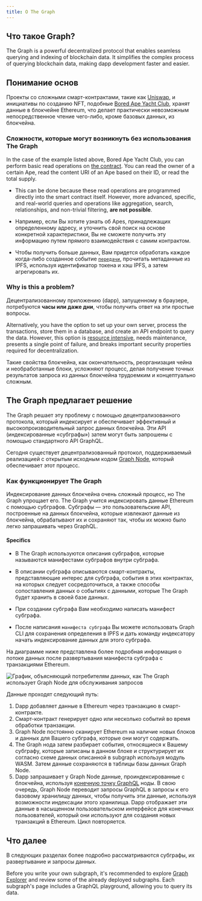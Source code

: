 ```yaml
---
title: О The Graph
---
```


## Что такое Graph?

The Graph is a powerful decentralized protocol that enables seamless querying and indexing of blockchain data. It simplifies the complex process of querying blockchain data, making dapp development faster and easier.

## Понимание основ

Проекты со сложными смарт-контрактами, такие как [Uniswap](https://uniswap.org/), и инициативы по созданию NFT, подобные [Bored Ape Yacht Club](https://boredapeyachtclub.com/), хранят данные в блокчейне Ethereum, что делает практически невозможным непосредственное чтение чего-либо, кроме базовых данных, из блокчейна.

### Сложности, которые могут возникнуть без использования The Graph

In the case of the example listed above, Bored Ape Yacht Club, you can perform basic read operations on [the contract](https://etherscan.io/address/0xbc4ca0eda7647a8ab7c2061c2e118a18a936f13d#code). You can read the owner of a certain Ape, read the content URI of an Ape based on their ID, or read the total supply.

- This can be done because these read operations are programmed directly into the smart contract itself. However, more advanced, specific, and real-world queries and operations like aggregation, search, relationships, and non-trivial filtering, **are not possible**.

- Например, если Вы хотите узнать об Apes, принадлежащих определенному адресу, и уточнить свой поиск на основе конкретной характеристики, Вы не сможете получить эту информацию путем прямого взаимодействия с самим контрактом.

- Чтобы получить больше данных, Вам придется обработать каждое когда-либо созданное событие [`передачи`](https://etherscan.io/address/0xbc4ca0eda7647a8ab7c2061c2e118a18a936f13d#code#L1746), прочитать метаданные из IPFS, используя идентификатор токена и хэш IPFS, а затем агрегировать их.

### Why is this a problem?

Децентрализованному приложению (dapp), запущенному в браузере, потребуются **часы или даже дни**, чтобы получить ответ на эти простые вопросы.

Alternatively, you have the option to set up your own server, process the transactions, store them in a database, and create an API endpoint to query the data. However, this option is [resource intensive](/network/benefits/), needs maintenance, presents a single point of failure, and breaks important security properties required for decentralization.

Такие свойства блокчейна, как окончательность, реорганизация чейна и необработанные блоки, усложняют процесс, делая получение точных результатов запроса из данных блокчейна трудоемким и концептуально сложным.

## The Graph предлагает решение

The Graph решает эту проблему с помощью децентрализованного протокола, который индексирует и обеспечивает эффективный и высокопроизводительный запрос данных блокчейна. Эти API (индексированные «субграфы») затем могут быть запрошены с помощью стандартного API GraphQL.

Сегодня существует децентрализованный протокол, поддерживаемый реализацией с открытым исходным кодом [Graph Node](https://github.com/graphprotocol/graph-node), который обеспечивает этот процесс.

### Как функционирует The Graph

Индексирование данных блокчейна очень сложный процесс, но The Graph упрощает его. The Graph учится индексировать данные Ethereum с помощью субграфов. Субграфы — это пользовательские API, построенные на данных блокчейна, которые извлекают данные из блокчейна, обрабатывают их и сохраняют так, чтобы их можно было легко запрашивать через GraphQL.

#### Specifics

- В The Graph используются описания субграфов, которые называются манифестами субграфов внутри субграфа.

- В описании субграфа описываются смарт-контракты, представляющие интерес для субграфа, события в этих контрактах, на которых следует сосредоточиться, а также способы сопоставления данных о событиях с данными, которые The Graph будет хранить в своей базе данных.

- При создании субграфа Вам необходимо написать манифест субграфа.

- После написания `манифеста субграфа` Вы можете использовать Graph CLI для сохранения определения в IPFS и дать команду индексатору начать индексирование данных для этого субграфа.

На диаграмме ниже представлена ​​более подробная информация о потоке данных после развертывания манифеста субграфа с транзакциями Ethereum.

![График, объясняющий потребителям данных, как The Graph использует Graph Node для обслуживания запросов](/img/graph-dataflow.png)

Данные проходят следующий путь:

1.  Dapp добавляет данные в Ethereum через транзакцию в смарт-контракте.
2.  Смарт-контракт генерирует одно или несколько событий во время обработки транзакции.
3.  Graph Node постоянно сканирует Ethereum на наличие новых блоков и данных для Вашего субграфа, которые они могут содержать.
4.  The Graph нода затем разбирает события, относящиеся к Вашему субграфу, которые записаны в данном блоке и структурирует их согласно схеме данных описанной в subgraph используя модуль WASM. Затем данные сохраняются в таблицы базы данных Graph Node.
5.  Dapp запрашивает у Graph Node данные, проиндексированные с блокчейна, используя [конечную точку GraphQL](https://graphql.org/learn/) ноды. В свою очередь, Graph Node переводит запросы GraphQL в запросы к его базовому хранилищу данных, чтобы получить эти данные, используя возможности индексации этого хранилища. Dapp отображает эти данные в насыщенном пользовательском интерфейсе для конечных пользователей, который они используют для создания новых транзакций в Ethereum. Цикл повторяется.

## Что далее

В следующих разделах более подробно рассматриваются субграфы, их развертывание и запросы данных.

Before you write your own subgraph, it's recommended to explore [Graph Explorer](https://thegraph.com/explorer) and review some of the already deployed subgraphs. Each subgraph's page includes a GraphQL playground, allowing you to query its data.
